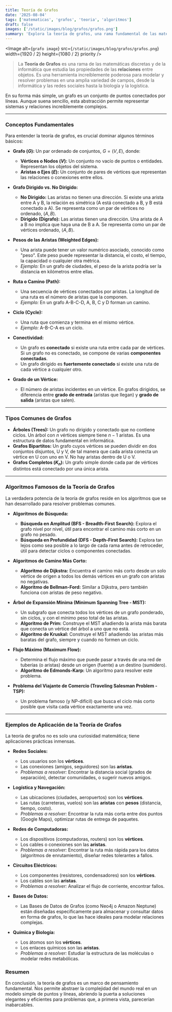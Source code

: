 ```yaml
---
title: Teoría de Grafos
date: '2025-08-04'
tags: ['matematicas', 'grafos', 'teoria', 'algoritmos']
draft: false
images: ['/static/images/blog/grafos/grafos.png']
summary: 'Explora la teoría de grafos, una rama fundamental de las matemáticas y la informática que estudia las relaciones entre objetos a través de nodos y aristas, y su aplicación en algoritmos y estructuras de datos.'
---
```


<Image
  alt={`grafo image`}
  src={`/static/images/blog/grafos/grafos.png`}
  width={1920 / 2}
  height={1080 / 2}
  priority
/>

>La **Teoría de Grafos** es una rama de las matemáticas discretas y de la informática que estudia las propiedades de las **relaciones** entre objetos. Es una herramienta increíblemente poderosa para modelar y resolver problemas en una amplia variedad de campos, desde la informática y las redes sociales hasta la biología y la logística.

En su forma más simple, un grafo es un conjunto de puntos conectados por líneas. Aunque suena sencillo, esta abstracción permite representar sistemas y relaciones increíblemente complejos.

---

### Conceptos Fundamentales

Para entender la teoría de grafos, es crucial dominar algunos términos básicos:

* **Grafo ($G$):** Un par ordenado de conjuntos, $G = (V, E)$, donde:
    * **Vértices o Nodos ($V$):** Un conjunto no vacío de puntos o entidades. Representan los objetos del sistema.
    * **Aristas o Ejes ($E$):** Un conjunto de pares de vértices que representan las relaciones o conexiones entre ellos.

* **Grafo Dirigido vs. No Dirigido:**
    * **No Dirigido:** Las aristas no tienen una dirección. Si existe una arista entre A y B, la relación es simétrica (A está conectado a B, y B está conectado a A). Se representa como un par de vértices no ordenado, $(A, B)$.
    * **Dirigido (Dígrafo):** Las aristas tienen una dirección. Una arista de A a B no implica que haya una de B a A. Se representa como un par de vértices ordenado, $\langle A, B \rangle$.

* **Pesos de las Aristas (Weighted Edges):**
    * Una arista puede tener un valor numérico asociado, conocido como "peso". Este peso puede representar la distancia, el costo, el tiempo, la capacidad o cualquier otra métrica.
    * *Ejemplo:* En un grafo de ciudades, el peso de la arista podría ser la distancia en kilómetros entre ellas.

* **Ruta o Camino (Path):**
    * Una secuencia de vértices conectados por aristas. La longitud de una ruta es el número de aristas que la componen.
    * *Ejemplo:* En un grafo A-B-C-D, A, B, C y D forman un camino.

* **Ciclo (Cycle):**
    * Una ruta que comienza y termina en el mismo vértice.
    * *Ejemplo:* A-B-C-A es un ciclo.

* **Conectividad:**
    * Un grafo es **conectado** si existe una ruta entre cada par de vértices. Si un grafo no es conectado, se compone de varias **componentes conectadas**.
    * Un grafo dirigido es **fuertemente conectado** si existe una ruta de cada vértice a cualquier otro.

* **Grado de un Vértice:**
    * El número de aristas incidentes en un vértice. En grafos dirigidos, se diferencia entre **grado de entrada** (aristas que llegan) y **grado de salida** (aristas que salen).

---

### Tipos Comunes de Grafos

* **Árboles (Trees):** Un grafo no dirigido y conectado que no contiene ciclos. Un árbol con $n$ vértices siempre tiene $n-1$ aristas. Es una estructura de datos fundamental en informática.
* **Grafos Bipartitos:** Un grafo cuyos vértices se pueden dividir en dos conjuntos disjuntos, U y V, de tal manera que cada arista conecta un vértice en U con uno en V. No hay aristas dentro de U o V.
* **Grafos Completos ($K_n$):** Un grafo simple donde cada par de vértices distintos está conectado por una única arista.

---

### Algoritmos Famosos de la Teoría de Grafos

La verdadera potencia de la teoría de grafos reside en los algoritmos que se han desarrollado para resolver problemas comunes.

* **Algoritmos de Búsqueda:**
    * **Búsqueda en Amplitud (BFS - Breadth-First Search):** Explora el grafo nivel por nivel, útil para encontrar el camino más corto en un grafo no pesado.
    * **Búsqueda en Profundidad (DFS - Depth-First Search):** Explora tan lejos como sea posible a lo largo de cada rama antes de retroceder, útil para detectar ciclos o componentes conectadas.

* **Algoritmos de Camino Más Corto:**
    * **Algoritmo de Dijkstra:** Encuentra el camino más corto desde un solo vértice de origen a todos los demás vértices en un grafo con aristas no negativas.
    * **Algoritmo de Bellman-Ford:** Similar a Dijkstra, pero también funciona con aristas de peso negativo.

* **Árbol de Expansión Mínima (Minimum Spanning Tree - MST):**
    * Un subgrafo que conecta todos los vértices de un grafo ponderado, sin ciclos, y con el mínimo peso total de las aristas.
    * **Algoritmo de Prim:** Construye el MST añadiendo la arista más barata que conecta un vértice del árbol a uno que no está.
    * **Algoritmo de Kruskal:** Construye el MST añadiendo las aristas más baratas del grafo, siempre y cuando no formen un ciclo.

* **Flujo Máximo (Maximum Flow):**
    * Determina el flujo máximo que puede pasar a través de una red de tuberías (o aristas) desde un origen (fuente) a un destino (sumidero).
    * **Algoritmo de Edmonds-Karp:** Un algoritmo para resolver este problema.

* **Problema del Viajante de Comercio (Traveling Salesman Problem - TSP):**
    * Un problema famoso (y NP-difícil) que busca el ciclo más corto posible que visita cada vértice exactamente una vez.

---

### Ejemplos de Aplicación de la Teoría de Grafos

La teoría de grafos no es solo una curiosidad matemática; tiene aplicaciones prácticas inmensas.

* **Redes Sociales:**
    * Los usuarios son los **vértices**.
    * Las conexiones (amigos, seguidores) son las **aristas**.
    * *Problemas a resolver:* Encontrar la distancia social (grados de separación), detectar comunidades, o sugerir nuevos amigos.

* **Logística y Navegación:**
    * Las ubicaciones (ciudades, aeropuertos) son los **vértices**.
    * Las rutas (carreteras, vuelos) son las **aristas** con **pesos** (distancia, tiempo, costo).
    * *Problemas a resolver:* Encontrar la ruta más corta entre dos puntos (Google Maps), optimizar rutas de entrega de paquetes.

* **Redes de Computadoras:**
    * Los dispositivos (computadoras, routers) son los **vértices**.
    * Los cables o conexiones son las **aristas**.
    * *Problemas a resolver:* Encontrar la ruta más rápida para los datos (algoritmos de enrutamiento), diseñar redes tolerantes a fallos.

* **Circuitos Eléctricos:**
    * Los componentes (resistores, condensadores) son los **vértices**.
    * Los cables son las **aristas**.
    * *Problemas a resolver:* Analizar el flujo de corriente, encontrar fallos.

* **Bases de Datos:**
    * Las Bases de Datos de Grafos (como Neo4j o Amazon Neptune) están diseñadas específicamente para almacenar y consultar datos en forma de grafos, lo que las hace ideales para modelar relaciones complejas.

* **Química y Biología:**
    * Los átomos son los **vértices**.
    * Los enlaces químicos son las **aristas**.
    * *Problemas a resolver:* Estudiar la estructura de las moléculas o modelar redes metabólicas.

### Resumen

En conclusión, la teoría de grafos es un marco de pensamiento fundamental. Nos permite abstraer la complejidad del mundo real en un modelo simple de puntos y líneas, abriendo la puerta a soluciones elegantes y eficientes para problemas que, a primera vista, parecerían inabarcables.